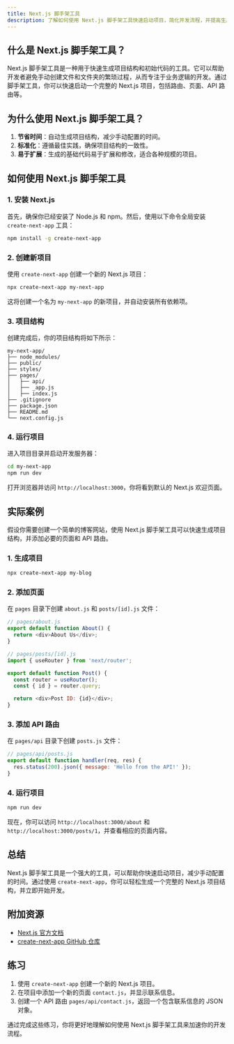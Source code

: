 ```yaml
---
title: Next.js 脚手架工具
description: 了解如何使用 Next.js 脚手架工具快速启动项目，简化开发流程，并提高生产力。
---
```


## 什么是 Next.js 脚手架工具？

Next.js 脚手架工具是一种用于快速生成项目结构和初始代码的工具。它可以帮助开发者避免手动创建文件和文件夹的繁琐过程，从而专注于业务逻辑的开发。通过脚手架工具，你可以快速启动一个完整的 Next.js 项目，包括路由、页面、API 路由等。

## 为什么使用 Next.js 脚手架工具？

1. **节省时间**：自动生成项目结构，减少手动配置的时间。
2. **标准化**：遵循最佳实践，确保项目结构的一致性。
3. **易于扩展**：生成的基础代码易于扩展和修改，适合各种规模的项目。

## 如何使用 Next.js 脚手架工具

### 1. 安装 Next.js

首先，确保你已经安装了 Node.js 和 npm。然后，使用以下命令全局安装 `create-next-app` 工具：

```bash
npm install -g create-next-app
```

### 2. 创建新项目

使用 `create-next-app` 创建一个新的 Next.js 项目：

```bash
npx create-next-app my-next-app
```

这将创建一个名为 `my-next-app` 的新项目，并自动安装所有依赖项。

### 3. 项目结构

创建完成后，你的项目结构将如下所示：

```
my-next-app/
├── node_modules/
├── public/
├── styles/
├── pages/
│   ├── api/
│   ├── _app.js
│   ├── index.js
├── .gitignore
├── package.json
├── README.md
└── next.config.js
```

### 4. 运行项目

进入项目目录并启动开发服务器：

```bash
cd my-next-app
npm run dev
```

打开浏览器并访问 `http://localhost:3000`，你将看到默认的 Next.js 欢迎页面。

## 实际案例

假设你需要创建一个简单的博客网站，使用 Next.js 脚手架工具可以快速生成项目结构，并添加必要的页面和 API 路由。

### 1. 生成项目

```bash
npx create-next-app my-blog
```

### 2. 添加页面

在 `pages` 目录下创建 `about.js` 和 `posts/[id].js` 文件：

```javascript
// pages/about.js
export default function About() {
  return <div>About Us</div>;
}
```

```javascript
// pages/posts/[id].js
import { useRouter } from 'next/router';

export default function Post() {
  const router = useRouter();
  const { id } = router.query;

  return <div>Post ID: {id}</div>;
}
```

### 3. 添加 API 路由

在 `pages/api` 目录下创建 `posts.js` 文件：

```javascript
// pages/api/posts.js
export default function handler(req, res) {
  res.status(200).json({ message: 'Hello from the API!' });
}
```

### 4. 运行项目

```bash
npm run dev
```

现在，你可以访问 `http://localhost:3000/about` 和 `http://localhost:3000/posts/1`，并查看相应的页面内容。

## 总结

Next.js 脚手架工具是一个强大的工具，可以帮助你快速启动项目，减少手动配置的时间。通过使用 `create-next-app`，你可以轻松生成一个完整的 Next.js 项目结构，并立即开始开发。

## 附加资源

- [Next.js 官方文档](https://nextjs.org/docs)
- [create-next-app GitHub 仓库](https://github.com/vercel/next.js/tree/canary/packages/create-next-app)

## 练习

1. 使用 `create-next-app` 创建一个新的 Next.js 项目。
2. 在项目中添加一个新的页面 `contact.js`，并显示联系信息。
3. 创建一个 API 路由 `pages/api/contact.js`，返回一个包含联系信息的 JSON 对象。

通过完成这些练习，你将更好地理解如何使用 Next.js 脚手架工具来加速你的开发流程。